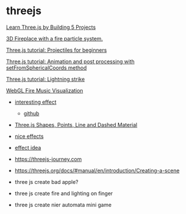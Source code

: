 # threejs

[Learn Three.js by Building 5 Projects](https://youtu.be/UMqNHi1GDAE)

[3D Fireplace with a fire particle system.](https://github.com/SeamusBrowne/Threejs-Fireplace/tree/main)

[Three.js tutorial: Projectiles for beginners](https://youtu.be/saYP3Kuw7gM)

[Three.js tutorial: Animation and post processing with setFromSphericalCoords method](https://youtu.be/y3HOCPCFxjI)

[Three.js tutorial: Lightning strike](https://youtu.be/fezzkdjHoiI)

[WebGL Fire Music Visualization](https://thewebdesignerpro.com/firemusic.html)

- [interesting effect](https://followthedarkside.com)
  - [github](https://github.com/FollowTheDarkside)

- [Three.js Shapes, Points, Line and Dashed Material](https://youtu.be/W5F9DeDCheA)


- [nice effects](https://www.youtube.com/@ryanthedeveloper/videos)
- [effect idea](https://youtu.be/Q3oItpVa9fs)

- https://threejs-journey.com
- https://threejs.org/docs/#manual/en/introduction/Creating-a-scene

- three js create bad apple?
- three js create fire and lighting on finger
- three js create nier automata mini game